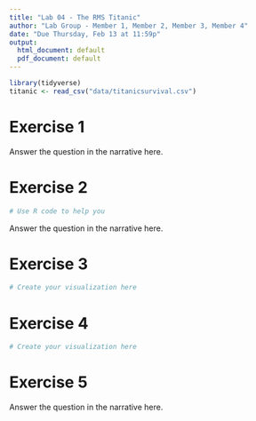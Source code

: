 ---
title: "Lab 04 - The RMS Titanic"
author: "Lab Group - Member 1, Member 2, Member 3, Member 4"
date: "Due Thursday, Feb 13 at 11:59p"
output:
  html_document: default
  pdf_document: default
---


```{r load-data and packages, warning=FALSE, message=FALSE}
library(tidyverse)
titanic <- read_csv("data/titanicsurvival.csv")
```

# Exercise 1

Answer the question in the narrative here.

# Exercise 2

```{r exercise-2}
# Use R code to help you
```

Answer the question in the narrative here.

# Exercise 3

```{r exercise-3}
# Create your visualization here
```

# Exercise 4

```{r exercise-4}
# Create your visualization here
```

# Exercise 5

Answer the question in the narrative here.

    